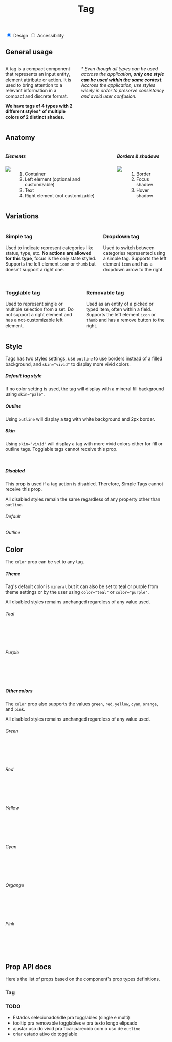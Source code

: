 

<Meta title="Components | Tag" component={Tag} />

<header class="docs-title docs-title--with-tab">
  <div>
    <h1 class="docs-title__text">Tag</h1>
  </div>
</header>

<nav class="docs-content">
  <div class="simple-tab-wrapper"></div>
  <input class="simple-tab" type="radio" name="colors-tab" id="tab1" checked/>
  <label for="tab1">Design</label>

  <input class="simple-tab" type="radio" name="colors-tab" id="tab2" />
  <label for="tab2">Accessibility</label>
</nav>

<div class="simple-tab__content content1">
  <h2>General usage</h2>
  <div class="columns">
    <div class="column">
      <p>A tag is a compact component that represents an input entity, element attribute or action. It is used to bring attention to a relevant information in a compact and discrete format.</p> 
      <p><strong>We have tags of 4 types with 2 different styles* of multiple colors of 2 distinct shades.</strong></p>
    </div>
    <div class="column">
      <p><em>* Even though all types can be used accross the application, <strong>only one style can be used within the same context.</strong> Accross the application, use styles wisely in order to preserve consistancy and avoid user confusion.</em></p>
    </div>
  </div>
  <h2>Anatomy</h2>
  <div class="columns">
    <div class="column">
      <h5>Elements</h5>
      <div class="columns">
        <div class="column is-half">
          <img src="docs/tag/anatomy.png"/>
        </div>
        <div class="column is-half">
          <ol>
            <li>Container</li>
            <li>Left element (optional and customizable)</li>
            <li>Text</li>
            <li>Right element (not customizable)</li>
          </ol>
        </div>
      </div>
    </div>
    <div class="column">
      <h5>Borders & shadows</h5>
      <div class="columns">
        <div class="column is-half">
          <img src="docs/tag/borders.png"/>
        </div>
        <div class="column is-half">
          <ol>
            <li>Border</li>
            <li>Focus shadow</li>
            <li>Hover shadow</li>
          </ol>
        </div>
      </div>
    </div>
  </div>
  <h2>Variations</h2>
  <div>
    <div class="columns">
      <div class="column">
        <h3>Simple tag</h3>
        <p>Used to indicate represent categories like status, type, etc. <strong>No actions are allowed for this type</strong>, focus is the only state styled. Supports the left element <code>icon</code> or <code>thumb</code> but doesn't support a right one.</p>
        <Tag text="Simple tag" />
        <Tag text="Simple tag" icon="calendar" />
        <Tag text="Simple tag" thumbSrc="https://avatars3.githubusercontent.com/u/1887591?s=400&u=ba45b6433752099210bf180b4448fb82e015c3a8&v=4" />
      </div>
      <div class="column">
        <h3>Dropdown tag</h3>
        <p>Used to switch between categories represented using a simple tag. Supports the left element <code>icon</code> and has a dropdown arrow to the right. <br /><br /></p>
        <Tag text="Dropdown" dropdown />
        <Tag text="Dropdown" dropdown icon="calendar" />
      </div>
    </div>
    <div class="columns">
      <div class="column">
        <h3>Togglable tag</h3>
        <p>Used to represent single or multiple selection from a set. Do not support a right element and has a not-customizable left element.</p>
        <Tag text="Togglable unselected" type="togglable" />
        <Tag text="Togglable selected" type="togglable" selected />
      </div>
      <div class="column">
        <h3>Removable tag</h3>
        <p>Used as an entity of a picked or typed item, often within a field. Supports the left element <code>icon</code> or <code>thumb</code> and has a remove button to the right.</p>
        <Tag text="Removable" removable />
        <Tag text="Removable" removable icon="calendar" />
        <Tag text="Removable" removable thumbSrc="https://avatars3.githubusercontent.com/u/1887591?s=400&u=ba45b6433752099210bf180b4448fb82e015c3a8&v=4" />
      </div>
    </div>
  </div>
</div>

## Style
Tags has two styles settings, use `outline` to use borders instead of a filled background, and `skin="vivid"` to display more vivid colors.

##### Default tag style
If no color setting is used, the tag will display with a mineral fill background using `skin="pale"`.

<Preview>
  <Story name="Fill sample">
    <Fragment>
      <Tag text="Simple tag" />
      <Tag text="Simple tag" icon="calendar" />
      <Tag text="Simple tag" thumbSrc="https://avatars3.githubusercontent.com/u/1887591?s=400&u=ba45b6433752099210bf180b4448fb82e015c3a8&v=4" />
      <Tag text="Togglable" type="togglable" />
      <Tag text="Togg. selected" type="togglable" selected />
      <Tag text="Dropdown" dropdown />
      <Tag text="Removable" removable />
    </Fragment>
  </Story>
</Preview>

##### Outline
Using `outline` will display a tag with white background and 2px border.

<Preview>
  <Story name="Outline sample">
    <Fragment>
      <Tag outline text="Simple tag" />
      <Tag outline text="Simple tag" icon="calendar" />
      <Tag outline text="Simple tag" thumbSrc="https://avatars3.githubusercontent.com/u/1887591?s=400&u=ba45b6433752099210bf180b4448fb82e015c3a8&v=4" />
      <Tag outline text="Togglable" type="togglable" />
      <Tag outline text="Togg. selected" type="togglable" selected />
      <Tag outline text="Dropdown" dropdown />
      <Tag outline text="Removable" removable />
    </Fragment>
  </Story>
</Preview>

##### Skin
Using `skin="vivid"` will display a tag with more vivid colors either for fill or outline tags. Togglable tags cannot receive this prop.

<Preview>
  <Story name="Skin sample">
    <Fragment>
      <Tag skin="vivid" text="Simple tag" />
      <Tag skin="vivid" text="Simple tag" icon="calendar" />
      <Tag skin="vivid" text="Simple tag" thumbSrc="https://avatars3.githubusercontent.com/u/1887591?s=400&u=ba45b6433752099210bf180b4448fb82e015c3a8&v=4" />
      <Tag skin="vivid" text="Dropdown" dropdown />
      <Tag skin="vivid" text="Removable" removable />
      <br />
      <Tag outline skin="vivid" text="Simple tag" />
      <Tag outline skin="vivid" text="Simple tag" icon="calendar" />
      <Tag outline skin="vivid" text="Simple tag" thumbSrc="https://avatars3.githubusercontent.com/u/1887591?s=400&u=ba45b6433752099210bf180b4448fb82e015c3a8&v=4" />
      <Tag outline skin="vivid" text="Dropdown" dropdown />
      <Tag outline skin="vivid" text="Removable" removable />
    </Fragment>
  </Story>
</Preview>

##### Disabled
This prop is used if a tag action is disabled. Therefore, Simple Tags cannot receive this prop.

All disabled styles remain the same regardless of any property other than `outline`.

###### Default

<Preview>
  <Story name="Disabled sample">
    <Fragment>
      <Tag disabled text="Togglable" type="togglable" />
      <Tag disabled text="Togg. selected" type="togglable" skin="vivid" color="mineral" icon="check" />
      <Tag disabled text="Dropdown" dropdown />
      <Tag disabled text="Removable" removable />
    </Fragment>
  </Story>
</Preview>

###### Outline

<Preview>
  <Story name="Disabled outline sample">
    <Fragment>
      <Tag disabled outline text="Togglable" type="togglable" />
      <Tag disabled outline text="Togg. selected" type="togglable" skin="vivid" color="mineral" icon="check" />
      <Tag disabled outline text="Dropdown" dropdown />
      <Tag disabled outline text="Removable" removable />
    </Fragment>
  </Story>
</Preview>

## Color
The `color` prop can be set to any tag.

##### Theme
Tag's default color is `mineral` but it can also be set to teal or purple from theme settings or by the user using `color="teal"` or `color="purple"`.

All disabled styles remains unchanged regardless of any value used.

###### Teal

<Preview>
  <Story name="Teal Theme Sample">
    <Fragment>
      <Tag color="teal" text="Togglable unselected" type="togglable" />
      <Tag color="teal" text="Dropdown" dropdown icon="calendar" />
      <Tag color="teal" text="Removable" removable />
      <Tag color="teal" text="Simple tag" />
      <Tag color="teal" text="Simple tag" icon="calendar" />
      <Tag color="teal" text="Simple tag" thumbSrc="https://avatars3.githubusercontent.com/u/1887591?s=400&u=ba45b6433752099210bf180b4448fb82e015c3a8&v=4" />
      <br />
      <Tag color="teal" text="Togglable selected" type="togglable" selected/>
      <Tag color="teal" skin="vivid" text="Dropdown" icon="calendar" dropdown />
      <Tag color="teal" skin="vivid" text="Removable" removable />
      <Tag color="teal" skin="vivid" text="Simple tag" />
      <Tag color="teal" skin="vivid" text="Simple tag" icon="calendar" />
      <Tag color="teal" skin="vivid" text="Simple tag" thumbSrc="https://avatars3.githubusercontent.com/u/1887591?s=400&u=ba45b6433752099210bf180b4448fb82e015c3a8&v=4" />
      <br />
      <Tag outline color="teal" text="Togglable unselected" type="togglable" />
      <Tag outline color="teal" text="Dropdown" dropdown icon="calendar"/>
      <Tag outline color="teal" text="Removable" removable />
      <Tag outline color="teal" text="Simple tag" />
      <Tag outline color="teal" text="Simple tag" icon="calendar" />
      <Tag outline color="teal" text="Simple tag" thumbSrc="https://avatars3.githubusercontent.com/u/1887591?s=400&u=ba45b6433752099210bf180b4448fb82e015c3a8&v=4" />
      <br /> 
      <Tag outline color="teal" text="Togglable selected" type="togglable" selected/>
      <Tag outline color="teal" skin="vivid" text="Dropdown" dropdown icon="calendar"/>
      <Tag outline color="teal" skin="vivid" text="Removable" removable />
      <Tag outline color="teal" skin="vivid" text="Simple tag" />
      <Tag outline color="teal" skin="vivid" text="Simple tag" icon="calendar" />
      <Tag outline color="teal" skin="vivid" text="Simple tag" thumbSrc="https://avatars3.githubusercontent.com/u/1887591?s=400&u=ba45b6433752099210bf180b4448fb82e015c3a8&v=4" />
    </Fragment>
  </Story>
</Preview>

###### Purple

<Preview>
  <Story name="Purple Theme Sample">
    <Fragment>
      <Tag color="purple" text="Togglable unselected" type="togglable" />
      <Tag color="purple" text="Dropdown" dropdown icon="calendar" />
      <Tag color="purple" text="Removable" removable />
      <Tag color="purple" text="Simple tag" />
      <Tag color="purple" text="Simple tag" icon="calendar" />
      <Tag color="purple" text="Simple tag" thumbSrc="https://avatars3.githubusercontent.com/u/1887591?s=400&u=ba45b6433752099210bf180b4448fb82e015c3a8&v=4" />
      <br />
      <Tag color="purple" text="Togglable selected" type="togglable" selected />
      <Tag color="purple" skin="vivid" text="Dropdown" dropdown icon="calendar" />
      <Tag color="purple" skin="vivid" text="Removable" removable />
      <Tag color="purple" skin="vivid" text="Simple tag" />
      <Tag color="purple" skin="vivid" text="Simple tag" icon="calendar" />
      <Tag color="purple" skin="vivid" text="Simple tag" thumbSrc="https://avatars3.githubusercontent.com/u/1887591?s=400&u=ba45b6433752099210bf180b4448fb82e015c3a8&v=4" />
      <br />
      <Tag outline color="purple" text="Togglable unselected" type="togglable" />
      <Tag outline color="purple" text="Dropdown" dropdown icon="calendar" />
      <Tag outline color="purple" text="Removable" removable />
      <Tag outline color="purple" text="Simple tag" />
      <Tag outline color="purple" text="Simple tag" icon="calendar" />
      <Tag outline color="purple" text="Simple tag" thumbSrc="https://avatars3.githubusercontent.com/u/1887591?s=400&u=ba45b6433752099210bf180b4448fb82e015c3a8&v=4" />
      <br /> 
      <Tag outline color="purple" text="Togglable selected" type="togglable" selected />
      <Tag outline color="purple" skin="vivid" text="Dropdown" dropdown icon="calendar" />
      <Tag outline color="purple" skin="vivid" text="Removable" removable />
      <Tag outline color="purple" skin="vivid" text="Simple tag" />
      <Tag outline color="purple" skin="vivid" text="Simple tag" icon="calendar" />
      <Tag outline color="purple" skin="vivid" text="Simple tag" thumbSrc="https://avatars3.githubusercontent.com/u/1887591?s=400&u=ba45b6433752099210bf180b4448fb82e015c3a8&v=4" />
    </Fragment>
  </Story>
</Preview>

##### Other colors
The `color` prop also supports the values `green`, `red`, `yellow`, `cyan`, `orange`, and `pink`.

All disabled styles remains unchanged regardless of any value used.

###### Green

<Preview>
  <Story name="Green Theme Sample">
    <Fragment>
      <Tag color="green" text="Togglable unselected" type="togglable" />
      <Tag color="green" text="Dropdown" icon="calendar" dropdown />
      <Tag color="green" text="Removable" removable />
      <Tag color="green" text="Simple tag" />
      <Tag color="green" text="Simple tag" icon="calendar" />
      <Tag color="green" text="Simple tag" thumbSrc="https://avatars3.githubusercontent.com/u/1887591?s=400&u=ba45b6433752099210bf180b4448fb82e015c3a8&v=4" />
      <br />
      <Tag color="green" text="Togglable selected" type="togglable" selected />
      <Tag color="green" skin="vivid" text="Dropdown" icon="calendar" dropdown />
      <Tag color="green" skin="vivid" text="Removable" removable />
      <Tag color="green" skin="vivid" text="Simple tag" />
      <Tag color="green" skin="vivid" text="Simple tag" icon="calendar" />
      <Tag color="green" skin="vivid" text="Simple tag" thumbSrc="https://avatars3.githubusercontent.com/u/1887591?s=400&u=ba45b6433752099210bf180b4448fb82e015c3a8&v=4" />
      <br />
      <Tag outline color="green" text="Togglable unselected" type="togglable" />
      <Tag outline color="green" text="Dropdown" icon="calendar" dropdown />
      <Tag outline color="green" text="Removable" removable />
      <Tag outline color="green" text="Simple tag" />
      <Tag outline color="green" text="Simple tag" icon="calendar" />
      <Tag outline color="green" text="Simple tag" thumbSrc="https://avatars3.githubusercontent.com/u/1887591?s=400&u=ba45b6433752099210bf180b4448fb82e015c3a8&v=4" />
      <br /> 
      <Tag outline color="green" text="Togglable selected" type="togglable" selected />
      <Tag outline color="green" skin="vivid" text="Dropdown" icon="calendar" dropdown />
      <Tag outline color="green" skin="vivid" text="Removable" removable />
      <Tag outline color="green" skin="vivid" text="Simple tag" />
      <Tag outline color="green" skin="vivid" text="Simple tag" icon="calendar" />
      <Tag outline color="green" skin="vivid" text="Simple tag" thumbSrc="https://avatars3.githubusercontent.com/u/1887591?s=400&u=ba45b6433752099210bf180b4448fb82e015c3a8&v=4" />
    </Fragment>
  </Story>
</Preview>

###### Red

<Preview>
  <Story name="Red Theme Sample">
    <Fragment>
      <Tag color="red" text="Togglable unselected" type="togglable" />
      <Tag color="red" text="Dropdown" dropdown />
      <Tag color="red" text="Removable" removable />
      <Tag color="red" text="Simple tag" />
      <Tag color="red" text="Simple tag" icon="calendar" />
      <Tag color="red" text="Simple tag" thumbSrc="https://avatars3.githubusercontent.com/u/1887591?s=400&u=ba45b6433752099210bf180b4448fb82e015c3a8&v=4" />
      <br />
      <Tag color="red" text="Togglable selected" type="togglable" selected />
      <Tag color="red" skin="vivid" text="Dropdown" dropdown />
      <Tag color="red" skin="vivid" text="Removable" removable />
      <Tag color="red" skin="vivid" text="Simple tag" />
      <Tag color="red" skin="vivid" text="Simple tag" icon="calendar" />
      <Tag color="red" skin="vivid" text="Simple tag" thumbSrc="https://avatars3.githubusercontent.com/u/1887591?s=400&u=ba45b6433752099210bf180b4448fb82e015c3a8&v=4" />
      <br />
      <Tag outline color="red" text="Togglable unselected" type="togglable" />
      <Tag outline color="red" text="Dropdown" dropdown />
      <Tag outline color="red" text="Removable" removable />
      <Tag outline color="red" text="Simple tag" />
      <Tag outline color="red" text="Simple tag" icon="calendar" />
      <Tag outline color="red" text="Simple tag" thumbSrc="https://avatars3.githubusercontent.com/u/1887591?s=400&u=ba45b6433752099210bf180b4448fb82e015c3a8&v=4" />
      <br /> 
      <Tag outline color="red" text="Togglable selected" type="togglable" selected />
      <Tag outline color="red" skin="vivid" text="Dropdown" dropdown />
      <Tag outline color="red" skin="vivid" text="Removable" removable />
      <Tag outline color="red" skin="vivid" text="Simple tag" />
      <Tag outline color="red" skin="vivid" text="Simple tag" icon="calendar" />
      <Tag outline color="red" skin="vivid" text="Simple tag" thumbSrc="https://avatars3.githubusercontent.com/u/1887591?s=400&u=ba45b6433752099210bf180b4448fb82e015c3a8&v=4" />
    </Fragment>
  </Story>
</Preview>

###### Yellow

<Preview>
  <Story name="Yellow Theme Sample">
    <Fragment>
      <Tag color="yellow" text="Togglable unselected" type="togglable" />
      <Tag color="yellow" text="Dropdown" dropdown />
      <Tag color="yellow" text="Removable" removable />
      <Tag color="yellow" text="Simple tag" />
      <Tag color="yellow" text="Simple tag" icon="calendar" />
      <Tag color="yellow" text="Simple tag" thumbSrc="https://avatars3.githubusercontent.com/u/1887591?s=400&u=ba45b6433752099210bf180b4448fb82e015c3a8&v=4" />
      <br />
      <Tag color="yellow" text="Togglable selected" type="togglable" selected />
      <Tag color="yellow" skin="vivid" text="Dropdown" dropdown />
      <Tag color="yellow" skin="vivid" text="Removable" removable />
      <Tag color="yellow" skin="vivid" text="Simple tag" />
      <Tag color="yellow" skin="vivid" text="Simple tag" icon="calendar" />
      <Tag color="yellow" skin="vivid" text="Simple tag" thumbSrc="https://avatars3.githubusercontent.com/u/1887591?s=400&u=ba45b6433752099210bf180b4448fb82e015c3a8&v=4" />
      <br />
      <Tag outline color="yellow" text="Togglable unselected" type="togglable" />
      <Tag outline color="yellow" text="Dropdown" dropdown />
      <Tag outline color="yellow" text="Removable" removable />
      <Tag outline color="yellow" text="Simple tag" />
      <Tag outline color="yellow" text="Simple tag" icon="calendar" />
      <Tag outline color="yellow" text="Simple tag" thumbSrc="https://avatars3.githubusercontent.com/u/1887591?s=400&u=ba45b6433752099210bf180b4448fb82e015c3a8&v=4" />
      <br /> 
      <Tag outline color="yellow" text="Togglable selected" type="togglable" selected />
      <Tag outline color="yellow" skin="vivid" text="Dropdown" dropdown />
      <Tag outline color="yellow" skin="vivid" text="Removable" removable />
      <Tag outline color="yellow" skin="vivid" text="Simple tag" />
      <Tag outline color="yellow" skin="vivid" text="Simple tag" icon="calendar" />
      <Tag outline color="yellow" skin="vivid" text="Simple tag" thumbSrc="https://avatars3.githubusercontent.com/u/1887591?s=400&u=ba45b6433752099210bf180b4448fb82e015c3a8&v=4" />
    </Fragment>
  </Story>
</Preview>

###### Cyan

<Preview>
  <Story name="Cyan Theme Sample">
    <Fragment>
      <Tag color="cyan" text="Togglable unselected" type="togglable" />
      <Tag color="cyan" text="Dropdown" dropdown />
      <Tag color="cyan" text="Removable" removable />
      <Tag color="cyan" text="Simple tag" />
      <Tag color="cyan" text="Simple tag" icon="calendar" />
      <Tag color="cyan" text="Simple tag" thumbSrc="https://avatars3.githubusercontent.com/u/1887591?s=400&u=ba45b6433752099210bf180b4448fb82e015c3a8&v=4" />
      <br />
      <Tag color="cyan" text="Togglable selected" type="togglable" selected />
      <Tag color="cyan" skin="vivid" text="Dropdown" dropdown />
      <Tag color="cyan" skin="vivid" text="Removable" removable />
      <Tag color="cyan" skin="vivid" text="Simple tag" />
      <Tag color="cyan" skin="vivid" text="Simple tag" icon="calendar" />
      <Tag color="cyan" skin="vivid" text="Simple tag" thumbSrc="https://avatars3.githubusercontent.com/u/1887591?s=400&u=ba45b6433752099210bf180b4448fb82e015c3a8&v=4" />
      <br />
      <Tag outline color="cyan" text="Togglable unselected" type="togglable" />
      <Tag outline color="cyan" text="Dropdown" dropdown />
      <Tag outline color="cyan" text="Removable" removable />
      <Tag outline color="cyan" text="Simple tag" />
      <Tag outline color="cyan" text="Simple tag" icon="calendar" />
      <Tag outline color="cyan" text="Simple tag" thumbSrc="https://avatars3.githubusercontent.com/u/1887591?s=400&u=ba45b6433752099210bf180b4448fb82e015c3a8&v=4" />
      <br /> 
      <Tag outline color="cyan" text="Togglable selected" type="togglable" selected />
      <Tag outline color="cyan" skin="vivid" text="Dropdown" dropdown />
      <Tag outline color="cyan" skin="vivid" text="Removable" removable />
      <Tag outline color="cyan" skin="vivid" text="Simple tag" />
      <Tag outline color="cyan" skin="vivid" text="Simple tag" icon="calendar" />
      <Tag outline color="cyan" skin="vivid" text="Simple tag" thumbSrc="https://avatars3.githubusercontent.com/u/1887591?s=400&u=ba45b6433752099210bf180b4448fb82e015c3a8&v=4" />
    </Fragment>
  </Story>
</Preview>

###### Organge

<Preview>
  <Story name="Organge Theme Sample">
    <Fragment>
      <Tag color="orange" text="Togglable unselected" type="togglable" />
      <Tag color="orange" text="Dropdown" dropdown />
      <Tag color="orange" text="Removable" removable />
      <Tag color="orange" text="Simple tag" />
      <Tag color="orange" text="Simple tag" icon="calendar" />
      <Tag color="orange" text="Simple tag" thumbSrc="https://avatars3.githubusercontent.com/u/1887591?s=400&u=ba45b6433752099210bf180b4448fb82e015c3a8&v=4" />
      <br />
      <Tag color="orange" text="Togglable selected" type="togglable" selected />
      <Tag color="orange" skin="vivid" text="Dropdown" dropdown />
      <Tag color="orange" skin="vivid" text="Removable" removable />
      <Tag color="orange" skin="vivid" text="Simple tag" />
      <Tag color="orange" skin="vivid" text="Simple tag" icon="calendar" />
      <Tag color="orange" skin="vivid" text="Simple tag" thumbSrc="https://avatars3.githubusercontent.com/u/1887591?s=400&u=ba45b6433752099210bf180b4448fb82e015c3a8&v=4" />
      <br />
      <Tag outline color="orange" text="Togglable unselected" type="togglable" />
      <Tag outline color="orange" text="Dropdown" dropdown />
      <Tag outline color="orange" text="Removable" removable />
      <Tag outline color="orange" text="Simple tag" />
      <Tag outline color="orange" text="Simple tag" icon="calendar" />
      <Tag outline color="orange" text="Simple tag" thumbSrc="https://avatars3.githubusercontent.com/u/1887591?s=400&u=ba45b6433752099210bf180b4448fb82e015c3a8&v=4" />
      <br /> 
      <Tag outline color="orange" text="Togglable selected" type="togglable" selected />
      <Tag outline color="orange" skin="vivid" text="Dropdown" dropdown />
      <Tag outline color="orange" skin="vivid" text="Removable" removable />
      <Tag outline color="orange" skin="vivid" text="Simple tag" />
      <Tag outline color="orange" skin="vivid" text="Simple tag" icon="calendar" />
      <Tag outline color="orange" skin="vivid" text="Simple tag" thumbSrc="https://avatars3.githubusercontent.com/u/1887591?s=400&u=ba45b6433752099210bf180b4448fb82e015c3a8&v=4" />
    </Fragment>
  </Story>
</Preview>

###### Pink

<Preview>
  <Story name="Pink Theme Sample">
    <Fragment>
      <Tag color="pink" text="Togglable unselected" type="togglable" />
      <Tag color="pink" text="Dropdown" dropdown />
      <Tag color="pink" text="Removable" removable />
      <Tag color="pink" text="Simple tag" />
      <Tag color="pink" text="Simple tag" icon="calendar" />
      <Tag color="pink" text="Simple tag" thumbSrc="https://avatars3.githubusercontent.com/u/1887591?s=400&u=ba45b6433752099210bf180b4448fb82e015c3a8&v=4" />
      <br />
      <Tag color="pink" text="Togglable selected" type="togglable" selected />
      <Tag color="pink" skin="vivid" text="Dropdown" dropdown />
      <Tag color="pink" skin="vivid" text="Removable" removable />
      <Tag color="pink" skin="vivid" text="Simple tag" />
      <Tag color="pink" skin="vivid" text="Simple tag" icon="calendar" />
      <Tag color="pink" skin="vivid" text="Simple tag" thumbSrc="https://avatars3.githubusercontent.com/u/1887591?s=400&u=ba45b6433752099210bf180b4448fb82e015c3a8&v=4" />
      <br />
      <Tag outline color="pink" text="Togglable unselected" type="togglable" />
      <Tag outline color="pink" text="Dropdown" dropdown />
      <Tag outline color="pink" text="Removable" removable />
      <Tag outline color="pink" text="Simple tag" />
      <Tag outline color="pink" text="Simple tag" icon="calendar" />
      <Tag outline color="pink" text="Simple tag" thumbSrc="https://avatars3.githubusercontent.com/u/1887591?s=400&u=ba45b6433752099210bf180b4448fb82e015c3a8&v=4" />
      <br /> 
      <Tag outline color="pink" text="Togglable selected" type="togglable" selected />
      <Tag outline color="pink" skin="vivid" text="Dropdown" dropdown />
      <Tag outline color="pink" skin="vivid" text="Removable" removable />
      <Tag outline color="pink" skin="vivid" text="Simple tag" />
      <Tag outline color="pink" skin="vivid" text="Simple tag" icon="calendar" />
      <Tag outline color="pink" skin="vivid" text="Simple tag" thumbSrc="https://avatars3.githubusercontent.com/u/1887591?s=400&u=ba45b6433752099210bf180b4448fb82e015c3a8&v=4" />
    </Fragment>
  </Story>
</Preview>

## Prop API docs

Here's the list of props based on the component's prop types definitions.
### Tag
<Props of={Tag} />


### TODO

- Estados selecionado/idle pra togglables (single e multi)
- tooltip pra removable togglables e pra texto longo elipsado
- ajustar uso do vivid pra ficar parecido com o uso de `outline`
- criar estado ativo do togglable